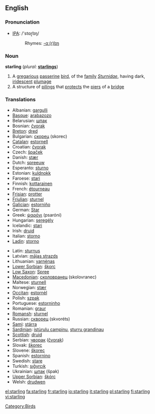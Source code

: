 {{see|Starling}}
==English==

===Pronunciation===
*[[w:IPA|IPA]]: /'stɑɽlɪŋ/
*:Rhymes: [[Rhymes:English:-ɑː(r)lɪŋ|-ɑː(r)lɪŋ]]

===Noun===
'''starling'''  (''plural:'' '''[[starlings]]''')

# A [[gregarious]] [[passerine]] [[bird]], of the [[family]] ''[[Sturnidae]]'', having dark, [[iridescent]] [[plumage]]
# A structure of [[piling]]s that [[protect]]s the [[pier]]s of a [[bridge]]

===Translations===
{{rfc-level|Translations at L3+ (AutoFormat would have corrected level of Translations)}}
{{trans-top|bird}}
*Albanian: [[gargulli]]
*[[Basque]]: [[arabazozo]]
*Belarusian: [[шпак]] {{m}}
*Bosnian: [[čvorak]] {{m}}
*[[Breton]]: [[dred]]
*Bulgarian: [[скорец]] (skorec) {{m}}
*[[Catalan]]: [[estornell]]
*Croatian: [[čvorak]]
*Czech: [[špaček]]
*Danish: [[stær]]
*Dutch: [[spreeuw]] {{m}}
*Esperanto: [[sturno]]
*Estonian: [[kuldnokk]]
*Faroese: [[stari]]
*Finnish: [[kottarainen]]
*French: [[étourneau]] {{m}}
*[[Frisian]]: [[protter]]
*[[Friulian]]: [[sturnel]]
*[[Galician]]: [[estorniño]] {{m}}
*German: [[Star]] {{m}}
*Greek: [[ψαρόνι]] (psaróni) {{n}}
*Hungarian: [[seregély]]
*Icelandic: [[stari]]
*Irish: [[druid]]
*Italian: [[storno]] {{m}}
*[[Ladin]]: [[storno]]
{{trans-mid}}
*Latin: [[sturnus]] {{m}}
*Latvian: [[mājas strazds]]
*Lithuanian: [[varnėnas]] {{m}}
*[[Lower Sorbian]]: [[škorc]]
*[[Low Saxon]]: [[Spree]] {{mf}}
*[[Macedonian]]: [[сколовранец]] (skolovranec)
*Maltese: [[sturnell]]
*Norwegian: [[stær]]
*[[Occitan]]: [[estornèl]] {{m}}
*Polish: [[szpak]] {{m}}
*Portuguese: [[estorninho]] {{m}}
*Romanian: [[graur]]
*[[Romansh]]: [[sturnel]]
*Russian: [[скворец]] (skvoréts) {{m}}
*[[Sami]]: [[stárra]]
*[[Sardinian]]: [[istùrulu campinu]], [[sturru grandinau]]
*[[Scottish]]: [[druid]]
*Serbian: [[чворак]] ([[čvorak]])
*Slovak: [[škorec]]
*Slovene: [[škorec]] {{m}}
*Spanish: [[estornino]] {{m}}
*Swedish: [[stare]]
*Turkish: [[sığyrcık]]
*Ukrainian: [[шпак]] (špak)
*[[Upper Sorbian]]: [[škórc]]
*Welsh: [[drudwen]]
{{trans-bottom}}

{{trans-top|pilings}}
{{trans-mid}}
{{trans-bottom}}

[[Category:Birds]]

[[el:starling]]
[[fa:starling]]
[[fr:starling]]
[[io:starling]]
[[it:starling]]
[[pl:starling]]
[[fi:starling]]
[[vi:starling]]